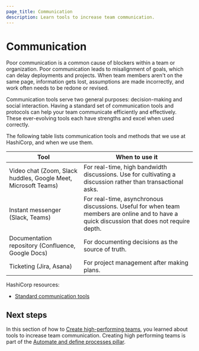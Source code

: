 ```yaml
---
page_title: Communication
description: Learn tools to increase team communication.
---
```


# Communication

Poor communication is a common cause of blockers within a team or organization. Poor communication leads to misalignment of goals, which can delay deployments and projects. When team members aren't on the same page, information gets lost, assumptions are made incorrectly, and work often needs to be redone or revised.

Communication tools serve two general purposes: decision-making and social interaction. Having a standard set of communication tools and protocols can help your team communicate efficiently and effectively. These ever-evolving tools each have strengths and excel when used correctly.

The following table lists communication tools and methods that we use at HashiCorp, and when we use them.

| Tool    | When to use it |
| -------- | ------- |
| Video chat (Zoom, Slack huddles, Google Meet, Microsoft Teams)  | For real-time, high bandwidth discussions. Use for cultivating a discussion rather than transactional asks.    |
| Instant messenger (Slack, Teams) | For real-time, asynchronous discussions. Useful for when team members are online and to have a quick discussion that does not require depth.    |
| Documentation repository (Confluence, Google Docs)    | For documenting decisions as the source of truth.    |
| Ticketing (Jira, Asana)    | For project management after making plans.    |

HashiCorp resources:
- [Standard communication tools](https://works.hashicorp.com/articles/standard-communication-tools)

## Next steps

In this section of how to [Create high-performing teams](/well-architected-framework/automate-and-define-processes/create-high-performing-teams), you learned about tools to increase team communication. Creating high performing teams is part of the [Automate and define processes pillar](/well-architected-framework/automate-and-define-processes).

